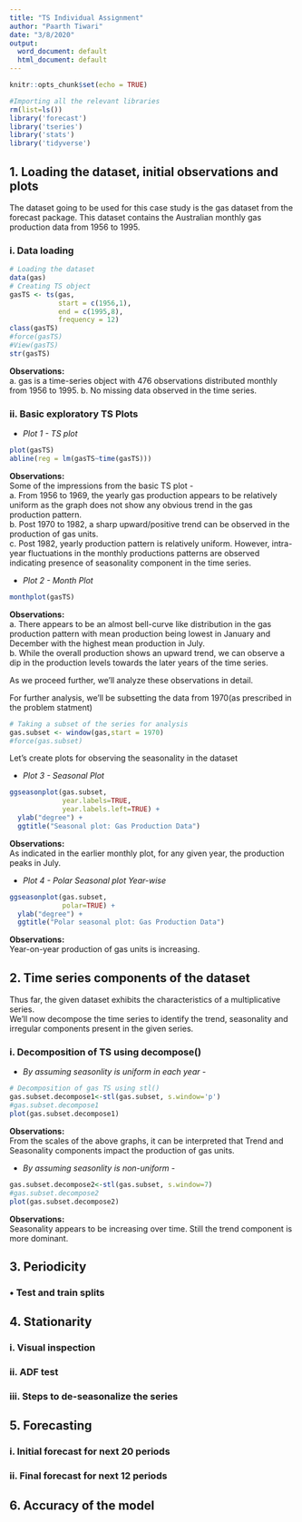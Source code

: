 ---
title: "TS Individual Assignment"
author: "Paarth Tiwari"
date: "3/8/2020"
output:
  word_document: default
  html_document: default
---

```{r setup, include=FALSE}
knitr::opts_chunk$set(echo = TRUE)
```

```{r, echo=FALSE}
#Importing all the relevant libraries
rm(list=ls())
library('forecast')
library('tseries')
library('stats')
library('tidyverse')
```


## 1.	Loading the dataset, initial observations and plots

The dataset going to be used for this case study is the gas dataset from the forecast package. This dataset contains the Australian monthly gas production data from 1956 to 1995.

### i.	Data loading
```{r}
# Loading the dataset
data(gas)
# Creating TS object
gasTS <- ts(gas,
            start = c(1956,1),
            end = c(1995,8),
            frequency = 12)
class(gasTS)
#force(gasTS)
#View(gasTS)
str(gasTS)
```

**Observations:**  
a. gas is a time-series object with 476 observations distributed monthly from 1956 to 1995.
b. No missing data observed in the time series.

### ii.	Basic exploratory TS Plots

+ _Plot 1 - TS plot_
  
```{r}
plot(gasTS)
abline(reg = lm(gasTS~time(gasTS)))
```

**Observations:**   
Some of the impressions from the basic TS plot -  
a. From 1956 to 1969, the yearly gas production appears to be relatively uniform as the graph does not show any obvious trend in the gas production pattern.  
b. Post 1970 to 1982, a sharp upward/positive trend can be observed in the production of gas units.  
c. Post 1982, yearly production pattern is relatively uniform. However, intra-year fluctuations in the monthly productions patterns are observed indicating presence of seasonality component in the time series.  

+ _Plot 2 - Month Plot_
```{r}
monthplot(gasTS)
```

**Observations:**  
a. There appears to be an almost bell-curve like distribution in the gas production pattern with mean production being lowest in January and December with the highest mean production in July.   
b. While the overall production shows an upward trend, we can observe a dip in the production levels towards the later years of the time series.  

As we proceed further, we'll analyze these observations in detail.   

For further analysis, we'll be subsetting the data from 1970(as prescribed in the problem statment)  

```{r}
# Taking a subset of the series for analysis
gas.subset <- window(gas,start = 1970)
#force(gas.subset)
```


Let's create plots for observing the seasonality in the dataset

+ _Plot 3 - Seasonal Plot_

```{r}
ggseasonplot(gas.subset, 
             year.labels=TRUE, 
             year.labels.left=TRUE) + 
  ylab("degree") + 
  ggtitle("Seasonal plot: Gas Production Data")
```

**Observations:**  
As indicated in the earlier monthly plot, for any given year, the production peaks in July.

+ _Plot 4 - Polar Seasonal plot Year-wise_

```{r}
ggseasonplot(gas.subset, 
             polar=TRUE) + 
  ylab("degree") + 
  ggtitle("Polar seasonal plot: Gas Production Data")
```

**Observations:**  
Year-on-year production of gas units is increasing.

## 2.	Time series components of the dataset

Thus far, the given dataset exhibits the characteristics of a multiplicative series.  
We'll now decompose the time series to identify the trend, seasonality and irregular components present in the given series.  

### i. Decomposition of TS using decompose() 

+ _By assuming seasonlity is uniform in each year_ - 
```{r}
# Decomposition of gas TS using stl()
gas.subset.decompose1<-stl(gas.subset, s.window='p') 
#gas.subset.decompose1
plot(gas.subset.decompose1)
```

**Observations:**  
From the scales of the above graphs, it can be interpreted that Trend and Seasonality components impact the production of gas units.  

+ _By assuming seasonlity is non-uniform_ - 

```{r}
gas.subset.decompose2<-stl(gas.subset, s.window=7) 
#gas.subset.decompose2
plot(gas.subset.decompose2)
```

**Observations:**  
Seasonality appears to be increasing over time. Still the trend component is more dominant.

## 3.	Periodicity

### •	Test and train splits

## 4.	Stationarity

### i.	Visual inspection

### ii.	ADF test

### iii.	Steps to de-seasonalize the series

## 5.	Forecasting

### i.	Initial forecast for next 20 periods

### ii.	Final forecast for next 12 periods

## 6.	Accuracy of the model

